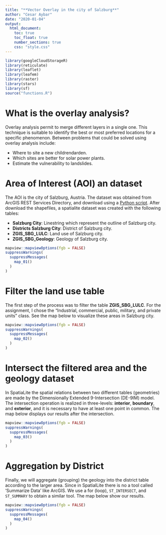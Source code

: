 ```yaml
---
title: "**Vector Overlay in the city of Salzburg**"
author: "Cesar Aybar"
date: "2020-01-04"
output: 
  html_document:
    toc: true
    toc_float: true
    number_sections: true
    css: "style.css"
---
```


```r
library(googleCloudStorageR)
library(reticulate)
library(leaflet)
library(leafem)
library(raster)
library(stars)
library(sf)
source("functions.R")
```


# What is the overlay analysis?

Overlay analysis permit to merge different layers in a single one. This technique is suitable to identify
the best or most preferred locations for a specific phenomenon. Between problems that could be solved using overlay analysis include:

- Where to site a new childrendarden.
- Which sites are better for solar power plants.
- Estimate the vulnerability to landslides.

# Area of Interest (AOI) an dataset

The AOI is the city of Salzburg, Austria. The dataset was obtained from ArcGIS REST Services Directory, and download using a [Python script](https://raw.githubusercontent.com/csaybar/digitalearth/master/assigments/spatial_analisys/assigment_01/download_AGOnline.py). After download the shapefiles, a spatialite dataset was created with the following tables:

- **Salzburg City**: Linestring which represent the outline of Salzburg city.
- **Districts Salzburg City**: District of Salzburg city.
- **ZGIS_SBG_LULC**: Land use of Salzburg city.
- **ZGIS_SBG_Geology**: Geology of Salzburg city.

```r
mapview::mapviewOptions(fgb = FALSE)
suppressWarnings(
  suppressMessages(
    map_01()
  )
)
```


# Filter the land use table

The first step of the process was to filter the table **ZGIS_SBG_LULC**. For the assignment, I chose the "Industrial, commercial, public, military, and private units" class. See the map below to visualize these areas in Salzburg city.

```r
mapview::mapviewOptions(fgb = FALSE)
suppressWarnings(
  suppressMessages(
    map_02()
  )
)
```

# Intersect the filtered area and the geology dataset

In SpatiaLite the spatial relations between two different tables (geometries) are made by the Dimensionally Extended 9-Intersection (DE-9IM) model. The intersection operation is realized in 
three-levels: **interior**, **boundary**, and	**exterior**, and it is necessary to have at least one point in common.	The map below displays our results after the intersection.


```r
mapview::mapviewOptions(fgb = FALSE)
suppressWarnings(
  suppressMessages(
    map_03()
  )
)
```

# Aggregation by District

Finally, we will aggregate (grouping) the geology into the district table according to the larger area. Since in SpatialLite there is no a tool called 'Summarize Data' like ArcGIS. We use a for (loop), `ST_INTERSECT`,  and `ST_SUMMARY` to obtain a similar tool. The map below show our results.

```r
mapview::mapviewOptions(fgb = FALSE)
suppressWarnings(
  suppressMessages(
    map_04()
  )
)
```